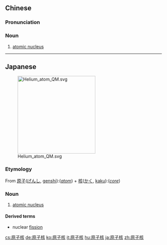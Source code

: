 ==Chinese==
{{zh-forms|type=21}}

===Pronunciation===
{{zh-pron
|m=yuánzǐhé
|c=jyun4 zi2 hat6,jyun4 zi2 wat6
|cat=n
}}

===Noun===
{{zh-noun}}

# [[atomic nucleus]]

----

==Japanese==
{{ja-kanjitab|げん|し|かく|yomi=o}}
[[File:Helium atom QM.svg|thumb|250px]]

===Etymology===
From [[原子]]([[げんし]], [[genshi]]):(''[[atom]]'') + [[核]]([[かく]], [[kaku]]):(''[[core]]'')

===Noun===
{{ja-noun|げんしかく}}

# {{lb|ja|chemistry|sort=けんしかく'}} [[atomic nucleus]]

====Derived terms====
* {{ja-r|原子核分裂|げんしかくぶんれつ}} nuclear [[fission]]

[[cs:原子核]]
[[de:原子核]]
[[ko:原子核]]
[[it:原子核]]
[[hu:原子核]]
[[ja:原子核]]
[[zh:原子核]]